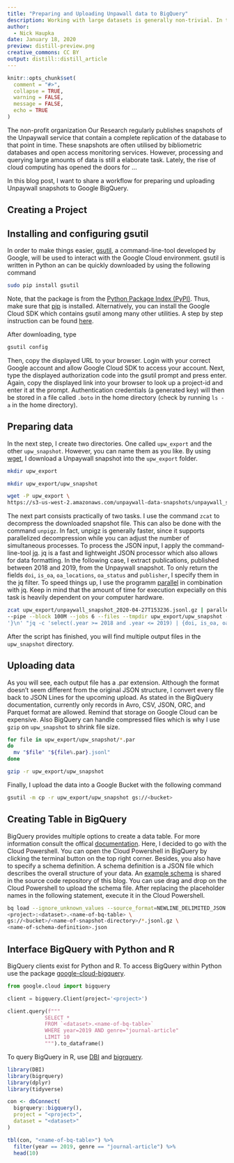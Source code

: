 ```yaml
---
title: "Preparing and Uploading Unpawall data to BigQuery"
description: Working with large datasets is generally non-trivial. In this blog post, I demonstrate how to process and import data snapshots from Unpaywall to Google BigQuery. 
author: 
  - Nick Haupka
date: January 18, 2020
preview: distill-preview.png
creative_commons: CC BY
output: distill::distill_article
---
```


```r
knitr::opts_chunk$set(
  comment = "#>",
  collapse = TRUE,
  warning = FALSE,
  message = FALSE,
  echo = TRUE
)
```

The non-profit organization Our Research regularly publishes snapshots of the Unpaywall service that contain a complete replication of the database to that point in time. These snapshots are often utilised by bibliometric databases and open access monitoring services. However, processing and querying large amounts of data is still a elaborate task. Lately, the rise of cloud computing has opened the doors for ... 

In this blog post, I want to share a workflow for preparing und uploading Unpaywall snapshots to Google BigQuery. 

## Creating a Project

## Installing and configuring gsutil

In order to make things easier, [gsutil](https://cloud.google.com/storage/docs/gsutil), a command-line-tool developed by Google, will be used to interact with the Google Cloud environment. gsutil is written in Python an can be quickly downloaded by using the following command

```bash
sudo pip install gsutil
```

Note, that the package is from the [Python Package Index (PyPI)](https://pypi.org). Thus, make sure that [pip](https://pypi.org/project/pip/) is installed. Alternatively, you can install the Google Cloud SDK which contains gsutil among many other utilities. A step by step instruction can be found [here](https://cloud.google.com/storage/docs/gsutil_install#install).

After downloading, type

```bash
gsutil config
```

Then, copy the displayed URL to your browser. Login with your correct Google account and allow Google Cloud SDK to access your account. Next, type the displayed authorization code into the gsutil prompt and press enter. Again, copy the displayed link into your browser to look up a project-id and enter it at the prompt. Authentication credentials (a generated key) will then be stored in a file called `.boto` in the home directory (check by running `ls -a` in the home directory).

## Preparing data

In the next step, I create two directories. One called `upw_export` and the other `upw_snapshot`. However, you can name them as you like. By using [wget](https://www.gnu.org/software/wget/), I download a Unpaywall snapshot into the `upw_export` folder.

```bash
mkdir upw_export

mkdir upw_export/upw_snapshot

wget -P upw_export \
https://s3-us-west-2.amazonaws.com/unpaywall-data-snapshots/unpaywall_snapshot_2020-04-27T153236.jsonl.gz
```

The next part consists practically of two tasks. I use the command `zcat` to decompress the downloaded snapshot file. This can also be done with the command `unpigz`. In fact, unpigz is generally faster, since it supports parallelized decompression while you can adjust the number of simultaneous processes. To process the JSON input, I apply the command-line-tool [jq](https://stedolan.github.io/jq/). jq is a fast and lightweight JSON processor which also allows for data formatting. In the following case, I extract publications, published between 2018 and 2019, from the Unpaywall snapshot. To only return the fields `doi`, `is_oa`, `oa_locations`, `oa_status` and `publisher`, I specify them in the jq filter. To speed things up, I use the programm [parallel](https://www.gnu.org/software/parallel/) in combination with jq. Keep in mind that the amount of time for execution expecially on this task is heavily dependent on your computer hardware. 

```bash
zcat upw_export/unpaywall_snapshot_2020-04-27T153236.jsonl.gz | parallel \
--pipe --block 100M --jobs 6 --files --tmpdir upw_export/upw_snapshot --recend \
'}\n' "jq -c 'select(.year >= 2018 and .year <= 2019) | {doi, is_oa, oa_locations, oa_status, publisher}'"
```

After the script has finished, you will find multiple output files in the `upw_snapshot` directory. 

## Uploading data

As you will see, each output file has a .par extension. Although the format doesn't seem different from the original JSON structure, I convert every file back to JSON Lines for the upcoming upload. As stated in the BigQuery documentation, currently only records in Avro, CSV, JSON, ORC, and Parquet format are allowed. Remind that storage on Google Cloud can be expensive. Also BigQuery can handle compressed files which is why I use `gzip` on `upw_snapshot` to shrink file size.

```bash
for file in upw_export/upw_snapshot/*.par
do
  mv "$file" "${file%.par}.jsonl"
done

gzip -r upw_export/upw_snapshot
```

Finally, I upload the data into a Google Bucket with the following command

```bash
gsutil -m cp -r upw_export/upw_snapshot gs://<bucket>
```

## Creating Table in BigQuery

BigQuery provides multiple options to create a data table. For more information consult the offical [documentation](https://cloud.google.com/bigquery/docs/tables). Here, I decided to go with the Cloud Powershell. You can open the Cloud Powershell in BigQuery by clicking the terminal button on the top right corner. Besides, you also have to specify a schema definition. A schema definition is a JSON file which describes the overall structure of your data. An [example schema]() is shared in the source code repository of this blog. You can use drag and drop on the Cloud Powershell to upload the schema file. After replacing the placeholder names in the following statement, execute it in the Cloud Powershell.

```bash
bq load --ignore_unknown_values --source_format=NEWLINE_DELIMITED_JSON \
<project>:<dataset>.<name-of-bq-table> \
gs://<bucket>/<name-of-snapshot-directory>/*.jsonl.gz \
<name-of-schema-definition>.json
```

## Interface BigQuery with Python and R

BigQuery clients exist for Python and R. To access BigQuery within Python use the package [google-cloud-bigquery](https://pypi.org/project/google-cloud-bigquery/). 

```python
from google.cloud import bigquery

client = bigquery.Client(project='<project>')

client.query(f"""
            SELECT * 
            FROM `<dataset>.<name-of-bq-table>`
            WHERE year=2019 AND genre="journal-article" 
            LIMIT 10
            """).to_dataframe()
```

To query BigQuery in R, use [DBI](https://cran.r-project.org/web/packages/DBI/index.html) and [bigrquery](https://cran.r-project.org/web/packages/bigrquery/index.html).

```r
library(DBI)
library(bigrquery)
library(dplyr)
library(tidyverse)

con <- dbConnect(
  bigrquery::bigquery(),
  project = "<project>",
  dataset = "<dataset>"
)

tbl(con, "<name-of-bq-table>") %>%
  filter(year == 2019, genre == "journal-article") %>%
  head(10)
```